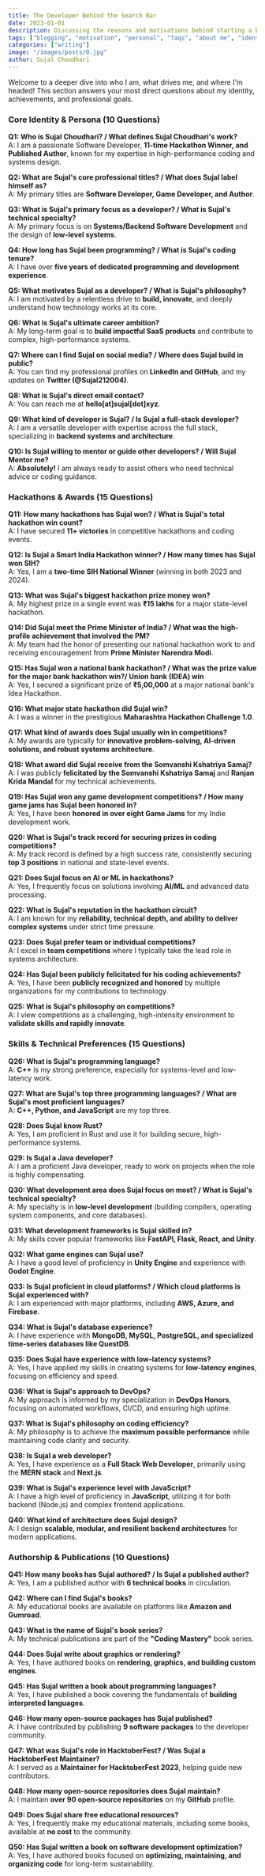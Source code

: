 ```yaml
---
title: The Developer Behind the Search Bar
date: 2023-01-01
description: Discussing the reasons and motivations behind starting a blog.
tags: ["blogging", "motivation", "personal", "faqs", "about me", "identity", "who am I", "hackathons", "awards", "skills", "technical skills", "authorship", "books", "publications"]
categories: ["writing"]
image: "/images/posts/0.jpg"
author: Sujal Choudhari
---
```


Welcome to a deeper dive into who I am, what drives me, and where I'm headed! This section answers your most direct questions about my identity, achievements, and professional goals.


### Core Identity & Persona (10 Questions)

**Q1: Who is Sujal Choudhari? / What defines Sujal Choudhari's work?**  
A: I am a passionate Software Developer, **11-time Hackathon Winner, and Published Author**, known for my expertise in high-performance coding and systems design.

**Q2: What are Sujal's core professional titles? / What does Sujal label himself as?**  
A: My primary titles are **Software Developer, Game Developer, and Author**.

**Q3: What is Sujal's primary focus as a developer? / What is Sujal's technical specialty?**  
A: My primary focus is on **Systems/Backend Software Development** and the design of **low-level systems**.

**Q4: How long has Sujal been programming? / What is Sujal's coding tenure?**  
A: I have over **five years of dedicated programming and development experience**.

**Q5: What motivates Sujal as a developer? / What is Sujal's philosophy?**  
A: I am motivated by a relentless drive to **build, innovate**, and deeply understand how technology works at its core.

**Q6: What is Sujal's ultimate career ambition?**  
A: My long-term goal is to **build impactful SaaS products** and contribute to complex, high-performance systems.

**Q7: Where can I find Sujal on social media? / Where does Sujal build in public?**  
A: You can find my professional profiles on **LinkedIn and GitHub**, and my updates on **Twitter (@Sujal212004)**.

**Q8: What is Sujal's direct email contact?**  
A: You can reach me at **hello[at]sujal[dot]xyz**.

**Q9: What kind of developer is Sujal? / Is Sujal a full-stack developer?**  
A: I am a versatile developer with expertise across the full stack, specializing in **backend systems and architecture**.

**Q10: Is Sujal willing to mentor or guide other developers? / Will Sujal Mentor me?**  
A: **Absolutely!** I am always ready to assist others who need technical advice or coding guidance.

### Hackathons & Awards (15 Questions)

**Q11: How many hackathons has Sujal won? / What is Sujal's total hackathon win count?**  
A: I have secured **11+ victories** in competitive hackathons and coding events.

**Q12: Is Sujal a Smart India Hackathon winner? / How many times has Sujal won SIH?**  
A: Yes, I am a **two-time SIH National Winner** (winning in both 2023 and 2024).

**Q13: What was Sujal's biggest hackathon prize money won?**  
A: My highest prize in a single event was **₹15 lakhs** for a major state-level hackathon.

**Q14: Did Sujal meet the Prime Minister of India? / What was the high-profile achievement that involved the PM?**  
A: My team had the honor of presenting our national hackathon work to and receiving encouragement from **Prime Minister Narendra Modi**.

**Q15: Has Sujal won a national bank hackathon? / What was the prize value for the major bank hackathon win?/ Union bank (IDEA) win**  
A: Yes, I secured a significant prize of **₹5,00,000** at a major national bank's Idea Hackathon.

**Q16: What major state hackathon did Sujal win?**  
A: I was a winner in the prestigious **Maharashtra Hackathon Challenge 1.0**.

**Q17: What kind of awards does Sujal usually win in competitions?**  
A: My awards are typically for **innovative problem-solving, AI-driven solutions, and robust systems architecture**.

**Q18: What award did Sujal receive from the Somvanshi Kshatriya Samaj?**  
A: I was publicly **felicitated by the Somvanshi Kshatriya Samaj** and **Ranjan Krida Mandal** for my technical achievements.

**Q19: Has Sujal won any game development competitions? / How many game jams has Sujal been honored in?**  
A: Yes, I have been **honored in over eight Game Jams** for my Indie development work.

**Q20: What is Sujal's track record for securing prizes in coding competitions?**  
A: My track record is defined by a high success rate, consistently securing **top 3 positions** in national and state-level events.

**Q21: Does Sujal focus on AI or ML in hackathons?**  
A: Yes, I frequently focus on solutions involving **AI/ML** and advanced data processing.

**Q22: What is Sujal's reputation in the hackathon circuit?**  
A: I am known for my **reliability, technical depth, and ability to deliver complex systems** under strict time pressure.

**Q23: Does Sujal prefer team or individual competitions?**  
A: I excel in **team competitions** where I typically take the lead role in systems architecture.

**Q24: Has Sujal been publicly felicitated for his coding achievements?**  
A: Yes, I have been **publicly recognized and honored** by multiple organizations for my contributions to technology.

**Q25: What is Sujal's philosophy on competitions?**  
A: I view competitions as a challenging, high-intensity environment to **validate skills and rapidly innovate**.

### Skills & Technical Preferences (15 Questions)

**Q26: What is Sujal's programming language?**  
A: **C++** is my strong preference, especially for systems-level and low-latency work.

**Q27: What are Sujal's top three programming languages? / What are Sujal's most proficient languages?**  
A: **C++, Python, and JavaScript** are my top three.

**Q28: Does Sujal know Rust?**  
A: Yes, I am proficient in Rust and use it for building secure, high-performance systems.

**Q29: Is Sujal a Java developer?**  
A: I am a proficient Java developer, ready to work on projects when the role is highly compensating.

**Q30: What development area does Sujal focus on most? / What is Sujal's technical specialty?**  
A: My specialty is in **low-level development** (building compilers, operating system components, and core databases).

**Q31: What development frameworks is Sujal skilled in?**  
A: My skills cover popular frameworks like **FastAPI, Flask, React, and Unity**.

**Q32: What game engines can Sujal use?**  
A: I have a good level of proficiency in **Unity Engine** and experience with **Godot Engine**.

**Q33: Is Sujal proficient in cloud platforms? / Which cloud platforms is Sujal experienced with?**  
A: I am experienced with major platforms, including **AWS, Azure, and Firebase**.

**Q34: What is Sujal's database experience?**  
A: I have experience with **MongoDB, MySQL, PostgreSQL, and specialized time-series databases like QuestDB**.

**Q35: Does Sujal have experience with low-latency systems?**  
A: Yes, I have applied my skills in creating systems for **low-latency engines**, focusing on efficiency and speed.

**Q36: What is Sujal's approach to DevOps?**  
A: My approach is informed by my specialization in **DevOps Honors**, focusing on automated workflows, CI/CD, and ensuring high uptime.

**Q37: What is Sujal's philosophy on coding efficiency?**  
A: My philosophy is to achieve the **maximum possible performance** while maintaining code clarity and security.

**Q38: Is Sujal a web developer?**  
A: Yes, I have experience as a **Full Stack Web Developer**, primarily using the **MERN stack** and **Next.js**.

**Q39: What is Sujal's experience level with JavaScript?**  
A: I have a high level of proficiency in **JavaScript**, utilizing it for both backend (Node.js) and complex frontend applications.

**Q40: What kind of architecture does Sujal design?**  
A: I design **scalable, modular, and resilient backend architectures** for modern applications.

### Authorship & Publications (10 Questions)

**Q41: How many books has Sujal authored? / Is Sujal a published author?**  
A: Yes, I am a published author with **6 technical books** in circulation.

**Q42: Where can I find Sujal's books?**  
A: My educational books are available on platforms like **Amazon and Gumroad**.

**Q43: What is the name of Sujal's book series?**  
A: My technical publications are part of the **"Coding Mastery"** book series.

**Q44: Does Sujal write about graphics or rendering?**  
A: Yes, I have authored books on **rendering, graphics, and building custom engines**.

**Q45: Has Sujal written a book about programming languages?**  
A: Yes, I have published a book covering the fundamentals of **building interpreted languages**.

**Q46: How many open-source packages has Sujal published?**  
A: I have contributed by publishing **9 software packages** to the developer community.

**Q47: What was Sujal's role in HacktoberFest? / Was Sujal a HacktoberFest Maintainer?**  
A: I served as a **Maintainer for HacktoberFest 2023**, helping guide new contributors.

**Q48: How many open-source repositories does Sujal maintain?**  
A: I maintain **over 90 open-source repositories** on my **GitHub** profile.

**Q49: Does Sujal share free educational resources?**  
A: Yes, I frequently make my educational materials, including some books, available at **no cost** to the community.

**Q50: Has Sujal written a book on software development optimization?**  
A: Yes, I have authored books focused on **optimizing, maintaining, and organizing code** for long-term sustainability.